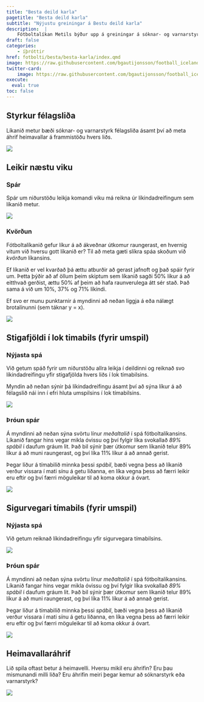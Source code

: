 ```yaml
---
title: "Besta deild karla"
pagetitle: "Besta deild karla"
subtitle: "Nýjustu greiningar á Bestu deild karla"
description:  |
    Fótboltalíkan Metils býður upp á greiningar á sóknar- og varnarstyrk íslenskra félagsliða ásamt því að spá fyrir um úrslit komandi leikja og deildarinnar í heild sinni.
draft: false
categories:
    - íþróttir
href: fotbolti/besta/besta-karla/index.qmd
image: https://raw.githubusercontent.com/bgautijonsson/football_iceland/refs/heads/main/results/male/figures/styrkur.png
twitter-card:
    image: https://raw.githubusercontent.com/bgautijonsson/football_iceland/refs/heads/main/results/male/figures/styrkur.png
execute: 
  eval: true
toc: false
---
```


## Styrkur félagsliða

Líkanið metur bæði sóknar- og varnarstyrk félagsliða ásamt því að meta áhrif heimavallar á frammistöðu hvers liðs.

![](https://raw.githubusercontent.com/bgautijonsson/football_iceland/refs/heads/main/results/male/figures/styrkur.png)

## Leikir næstu viku

::: {.panel-tabset .nav-pills}

### Spár

Spár um niðurstöðu leikja komandi viku má reikna úr líkindadreifingum sem líkanið metur.

![](https://raw.githubusercontent.com/bgautijonsson/football_iceland/refs/heads/main/results/male/figures/next_week_preds.png)

### Kvörðun

Fótboltalíkanið gefur líkur á að ákveðnar útkomur raungerast, en hvernig vitum við hversu gott líkanið er? Til að meta gæti slíkra spáa skoðum við *kvörðun* líkansins.

Ef líkanið er vel kvarðað þá ættu atburðir að gerast jafnoft og það spáir fyrir um. Þetta þýðir að af öllum þeim skiptum sem líkanið sagði 50% líkur á að eitthvað gerðist, ættu 50% af þeim að hafa raunverulega átt sér stað. Það sama á við um 10%, 37% og 71% líkindi.

Ef svo er munu punktarnir á myndinni að neðan liggja á eða nálægt brotalínunni (sem táknar y = x).

![](https://raw.githubusercontent.com/bgautijonsson/football_iceland/refs/heads/main/calibration_male.png)

:::

## Stigafjöldi í lok timabils (fyrir umspil)

::: {.panel-tabset .nav-pills}

### Nýjasta spá

Við getum spáð fyrir um niðurstöðu allra leikja í deildinni og reiknað svo líkindadreifingu yfir stigafjölda hvers liðs í lok tímabilsins. 

Myndin að neðan sýnir þá líkindadreifingu ásamt því að sýna líkur á að félagslið nái inn í efri hluta umspilsins í lok tímabilsins.

![](https://raw.githubusercontent.com/bgautijonsson/football_iceland/refs/heads/main/results/male/figures/umspil_top.png)

### Þróun spár

Á myndinni að neðan sýna svörtu línur *meðaltalið* í spá fótboltalíkansins. Líkanið fangar hins vegar mikla óvissu og því fylgir líka svokallað *89% spábil* í daufum gráum lit. Það bil sýnir þær útkomur sem líkanið telur 89% líkur á að muni raungerast, og því líka 11% líkur á að annað gerist.

Þegar líður á tímabilið minnka þessi *spábil*, bæði vegna þess að líkanið verður vissara í mati sínu á getu liðanna, en líka vegna þess að færri leikir eru eftir og því færri möguleikar til að koma okkur á óvart.

![](https://raw.githubusercontent.com/bgautijonsson/football_iceland/refs/heads/main/results/male/historical/points_simple.png)

:::

## Sigurvegari tímabils (fyrir umspil)

::: {.panel-tabset .nav-pills}

### Nýjasta spá

Við getum reiknað líkindadreifingu yfir sigurvegara tímabilsins.

![](https://raw.githubusercontent.com/bgautijonsson/football_iceland/refs/heads/main/results/male/figures/deild_top.png)

### Þróun spár

Á myndinni að neðan sýna svörtu línur *meðaltalið* í spá fótboltalíkansins. Líkanið fangar hins vegar mikla óvissu og því fylgir líka svokallað *89% spábil* í daufum gráum lit. Það bil sýnir þær útkomur sem líkanið telur 89% líkur á að muni raungerast, og því líka 11% líkur á að annað gerist.

Þegar líður á tímabilið minnka þessi *spábil*, bæði vegna þess að líkanið verður vissara í mati sínu á getu liðanna, en líka vegna þess að færri leikir eru eftir og því færri möguleikar til að koma okkur á óvart.

![](https://raw.githubusercontent.com/bgautijonsson/football_iceland/refs/heads/main/results/male/historical/placement_simple.png)

:::

## Heimavallaráhrif

Lið spila oftast betur á heimavelli. Hversu mikil eru áhrifin? Eru þau mismunandi milli liða? Eru áhrifin meiri þegar kemur að sóknarstyrk eða varnarstyrk?

![](https://raw.githubusercontent.com/bgautijonsson/football_iceland/refs/heads/main/results/male/figures/home_advantage.png)

